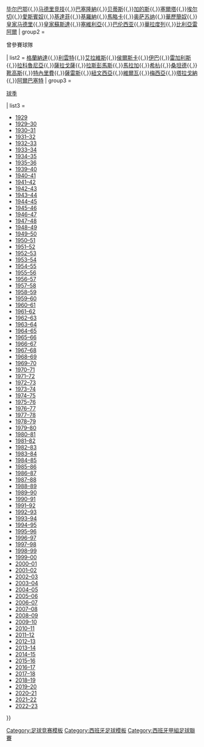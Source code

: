 <noinclude>{{noteTA|G1=laliga}}</noinclude>{{Navbox
|name = 西甲賽季
| title = [[西班牙足球甲级联赛|-{zh-hans:西班牙足球甲级联赛;zh-hk:西班牙甲組足球聯賽}-]]
| state  = {{{state|autocollapse}}}
|listclass = hlist
| group1 = <div class="center">[[2022–23賽季西班牙足球甲級聯賽|2022–23<br>參賽球隊]]</div>
| list1 = [[阿爾梅里亞體育聯盟|艾美利亞]]{{,}}[[毕尔巴鄂竞技俱乐部|毕尔巴鄂]]{{,}}[[马德里竞技俱乐部|马德里竞技]]{{,}}[[巴塞罗那足球俱乐部|巴塞隆納]]{{,}}[[皇家贝蒂斯足球俱乐部|贝蒂斯]]{{,}}[[加的斯足球俱樂部|加的斯]]{{,}}[[皇家維戈塞爾塔俱樂部|塞爾塔]]{{,}}[[埃尔切足球俱乐部|埃尔切]]{{,}}[[皇家西班牙人體育俱樂部|愛斯賓奴]]{{,}}[[赫塔費足球俱樂部|基達菲]]{{,}}[[赫罗纳足球俱乐部|基羅納]]{{,}}[[皇家馬略卡體育會|馬略卡]]{{,}}[[奥萨苏纳竞技俱乐部|奥萨苏纳]]{{,}}[[巴列卡諾閃電|華歷簡奴]]{{,}}[[皇家马德里足球俱乐部|皇家马德里]]{{,}}[[皇家蘇斯達]]{{,}}[[塞維利亞足球俱樂部|塞維利亞]]{{,}}[[巴伦西亚足球俱乐部|巴伦西亚]]{{,}}[[皇家巴利亞多利德足球俱樂部|華拉度列]]{{,}}[[比利亞雷阿爾足球俱樂部|比利亞雷阿爾]]
| group2 = <div class="center">曾參賽球隊</div>
| list2  = [[格拉纳达足球俱乐部|格蘭納達]]{{,}}[[萊萬特體育聯盟|利雲特]]{{,}}[[阿拉维斯体育|艾拉維斯]]{{,}}[[韦斯卡体育协会|侯爾斯卡]]{{,}}[[埃瓦爾體育協會|伊巴]]{{,}}[[萊加內斯體育俱樂部|雷加利斯]]{{,}}[[拉科鲁尼亚体育俱乐部|拉科魯尼亞]]{{,}}[[皇家薩拉戈薩|薩拉戈薩]]{{,}}[[拉斯帕尔马斯体育联盟|拉斯彭馬斯]]{{,}}[[馬拉加足球俱樂部|馬拉加]]{{,}}[[希洪體育|希杭]]{{,}}[[桑坦德競賽|桑坦德]]{{,}}[[靴高斯足球會|靴高斯]]{{,}}[[特內里費體育會|特內里費]]{{,}}[[赫雷斯体育俱乐部|薩雷斯]]{{,}}[[努曼西亞體育俱樂部|紐文西亞]]{{,}}[[皇家韋爾瓦娛樂俱樂部|維爾瓦]]{{,}}[[皇家穆爾西亞足球俱樂部|梅西亞]]{{,}}[[塔拉戈納體操|塔拉戈納]]{{,}}[[阿爾巴塞特足球會|阿爾巴塞特]]
| group3 = <div class="center">[[西班牙足球甲級聯賽|球季]]</div>
| list3  =
* [[1929年西班牙足球甲级联赛|1929]]
* [[1929–30赛季西班牙足球甲级联赛|1929–30]]
* [[1930–31赛季西班牙足球甲级联赛|1930–31]]
* [[1931–32赛季西班牙足球甲级联赛|1931–32]]
* [[1932–33赛季西班牙足球甲级联赛|1932–33]]
* [[1933–34赛季西班牙足球甲级联赛|1933–34]]
* [[1934–35赛季西班牙足球甲级联赛|1934–35]]
* [[1935–36赛季西班牙足球甲级联赛|1935–36]]
* [[1939–40赛季西班牙足球甲级联赛|1939–40]]
* [[1940–41赛季西班牙足球甲级联赛|1940–41]]
* [[1941–42赛季西班牙足球甲级联赛|1941–42]]
* [[1942–43赛季西班牙足球甲级联赛|1942–43]]
* [[1943–44赛季西班牙足球甲级联赛|1943–44]]
* [[1944–45赛季西班牙足球甲级联赛|1944–45]]
* [[1945–46赛季西班牙足球甲级联赛|1945–46]]
* [[1946–47赛季西班牙足球甲级联赛|1946–47]]
* [[1947–48赛季西班牙足球甲级联赛|1947–48]]
* [[1948–49赛季西班牙足球甲级联赛|1948–49]]
* [[1949–50赛季西班牙足球甲级联赛|1949–50]]
* [[1950–51赛季西班牙足球甲级联赛|1950–51]]
* [[1951–52赛季西班牙足球甲级联赛|1951–52]]
* [[1952–53赛季西班牙足球甲级联赛|1952–53]]
* [[1953–54赛季西班牙足球甲级联赛|1953–54]]
* [[1954–55赛季西班牙足球甲级联赛|1954–55]]
* [[1955–56赛季西班牙足球甲级联赛|1955–56]]
* [[1956–57赛季西班牙足球甲级联赛|1956–57]]
* [[1957–58赛季西班牙足球甲级联赛|1957–58]]
* [[1958–59赛季西班牙足球甲级联赛|1958–59]]
* [[1959–60赛季西班牙足球甲级联赛|1959–60]]
* [[1960–61赛季西班牙足球甲级联赛|1960–61]]
* [[1961–62赛季西班牙足球甲级联赛|1961–62]]
* [[1962–63赛季西班牙足球甲级联赛|1962–63]]
* [[1963–64赛季西班牙足球甲级联赛|1963–64]]
* [[1964–65赛季西班牙足球甲级联赛|1964–65]]
* [[1965–66赛季西班牙足球甲级联赛|1965–66]]
* [[1966–67赛季西班牙足球甲级联赛|1966–67]]
* [[1967–68赛季西班牙足球甲级联赛|1967–68]]
* [[1968–69赛季西班牙足球甲级联赛|1968–69]]
* [[1969–70赛季西班牙足球甲级联赛|1969–70]]
* [[1970–71赛季西班牙足球甲级联赛|1970–71]]
* [[1971–72赛季西班牙足球甲级联赛|1971–72]]
* [[1972–73赛季西班牙足球甲级联赛|1972–73]]
* [[1973–74赛季西班牙足球甲级联赛|1973–74]]
* [[1974–75赛季西班牙足球甲级联赛|1974–75]]
* [[1975–76赛季西班牙足球甲级联赛|1975–76]]
* [[1976–77赛季西班牙足球甲级联赛|1976–77]]
* [[1977–78赛季西班牙足球甲级联赛|1977–78]]
* [[1978–79赛季西班牙足球甲級聯賽|1978–79]]
* [[1979–80赛季西班牙足球甲级联赛|1979–80]]
* [[1980–81赛季西班牙足球甲级联赛|1980–81]]
* [[1981–82赛季西班牙足球甲级联赛|1981–82]]
* [[1982–83赛季西班牙足球甲级联赛|1982–83]]
* [[1983–84赛季西班牙足球甲级联赛|1983–84]]
* [[1984–85赛季西班牙足球甲级联赛|1984–85]]
* [[1985–86赛季西班牙足球甲级联赛|1985–86]]
* [[1986–87赛季西班牙足球甲级联赛|1986–87]]
* [[1987–88赛季西班牙足球甲级联赛|1987–88]]
* [[1988–89赛季西班牙足球甲级联赛|1988–89]]
* [[1989–90赛季西班牙足球甲级联赛|1989–90]]
* [[1990–91赛季西班牙足球甲级联赛|1990–91]]
* [[1991–92赛季西班牙足球甲级联赛|1991–92]]
* [[1992–93赛季西班牙足球甲级联赛|1992–93]]
* [[1993–94赛季西班牙足球甲级联赛|1993–94]]
* [[1994–95赛季西班牙足球甲级联赛|1994–95]]
* [[1995–96赛季西班牙足球甲级联赛|1995–96]]
* [[1996–97赛季西班牙足球甲级联赛|1996–97]]
* [[1997–98赛季西班牙足球甲级联赛|1997–98]]
* [[1998–99赛季西班牙足球甲级联赛|1998–99]]
* [[1999–2000赛季西班牙足球甲级联赛|1999–00]]
* [[2000–01赛季西班牙足球甲级联赛|2000–01]]
* [[2001–02赛季西班牙足球甲级联赛|2001–02]]
* [[2002–03赛季西班牙足球甲级联赛|2002–03]]
* [[2003–04赛季西班牙足球甲级联赛|2003–04]]
* [[2004–05赛季西班牙足球甲级联赛|2004–05]]
* [[2005–06赛季西班牙足球甲级联赛|2005–06]]
* [[2006–07赛季西班牙足球甲级联赛|2006–07]]
* [[2007–08赛季西班牙足球甲级联赛|2007–08]]
* [[2008–09賽季西班牙足球甲級聯賽|2008–09]]
* [[2009–10賽季西班牙足球甲級聯賽|2009–10]]
* [[2010–11賽季西班牙足球甲級聯賽|2010–11]]
* [[2011–12賽季西班牙足球甲級聯賽|2011–12]]
* [[2012–13賽季西班牙足球甲級聯賽|2012–13]]
* [[2013–14賽季西班牙足球甲級聯賽|2013–14]]
* [[2014–15賽季西班牙足球甲級聯賽|2014–15]]
* [[2015–16賽季西班牙足球甲級聯賽|2015–16]]
* [[2016–17賽季西班牙足球甲級聯賽|2016–17]]
* [[2017–18賽季西班牙足球甲級聯賽|2017–18]]
* [[2018–19賽季西班牙足球甲級聯賽|2018–19]]
* [[2019–20賽季西班牙足球甲級聯賽|2019–20]]
* [[2020–21賽季西班牙足球甲級聯賽|2020–21]]
* [[2021–22賽季西班牙足球甲級聯賽|2021–22]]
* [[2022–23賽季西班牙足球甲級聯賽|2022–23]]
}}
<noinclude>
[[Category:足球竞赛模板]]
[[Category:西班牙足球模板]]
[[Category:西班牙甲組足球聯賽]]
</noinclude>